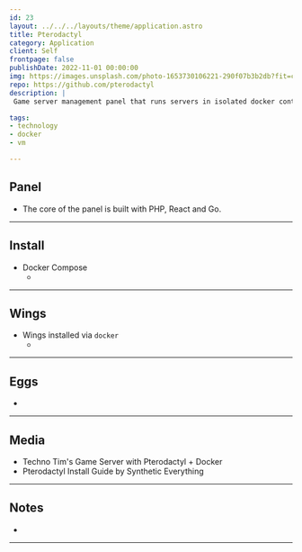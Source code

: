 ```yaml
---
id: 23
layout: ../../../layouts/theme/application.astro
title: Pterodactyl
category: Application
client: Self
frontpage: false
publishDate: 2022-11-01 00:00:00
img: https://images.unsplash.com/photo-1653730106221-290f07b3b2db?fit=crop&w=1400&h=700&q=75
repo: https://github.com/pterodactyl
description: |
 Game server management panel that runs servers in isolated docker containers.

tags:
- technology
- docker
- vm

---
```



## Panel
- The core of the panel is built with PHP, React and Go.

* * *

## Install
- Docker Compose
    - <Github src="data/pterodactyl/panel/panel-compose.yml" description="The docker compose for the panel." />

* * *

## Wings
- Wings installed via `docker`
    - <Github src="data/pterodactyl/wings/wings-compose.yml" description="The docker compose for the wings." />

* * *

## Eggs
- 

* * *

## Media
- Techno Tim's Game Server with Pterodactyl + Docker
    <VideoComponent iframe src="yt" id="_ypAmCcIlBE" description="Techo Tims Guide" />
- Pterodactyl Install Guide by Synthetic Everything
    <VideoComponent iframe src="yt" id="2mibJeaEq3Q" description="Synthetic Guide" />
* * *

## Notes
- 

* * * 